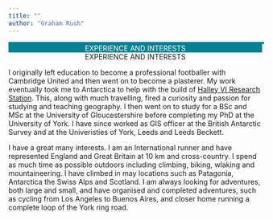 ```yaml
---
title: ""
author: "Graham Rush"
---
```


```{=html} 
<!-- Slideshow container -->
<div class="slideshow-container">

  <!-- Full-width images with number and caption text -->
  <div class="mySlides fade">
  <!-- <div class="numbertext">1 / 3</div> -->
  <img src="../img/ythan-marsh1.jpg" style="width:100%">
  <div class="text"></div>
  </div>
  
  <div class="mySlides fade">
  <!-- <div class="numbertext">2 / 3</div> -->
  <img src="../img/lecture2.jpg" style="width:100%">
  <div class="text"></div>
  </div>
  
  <div class="mySlides fade">
  <!-- <div class="numbertext">3 / 3</div> -->
  <img src="../img/8map.jpg" style="width:100%">
  <div class="text"></div>
  </div>
  
    <div class="mySlides fade">
  <!-- <div class="numbertext">4 / 3</div> -->
  <img src="../img/plane.jpg" style="width:100%">
  <div class="text"></div>
  </div>
  
    <div class="mySlides fade">
  <!-- <div class="numbertext">5 / 3</div> -->
  <img src="../img/paper.jpg" style="width:100%">
  <div class="text"></div>
  </div>
  
    <div class="mySlides fade">
  <!-- <div class="numbertext">6 / 3</div> -->
  <img src="../img/survey.jpg" style="width:100%">
  <div class="text"></div>
  </div>
  
    <div class="mySlides fade">
  <!-- <div class="numbertext">7 / 3</div> -->
  <img src="../img/lecture1.jpg" style="width:100%">
  <div class="text"></div>
  </div>
  
    <div class="mySlides fade">
  <!-- <div class="numbertext">8 / 3</div> -->
  <img src="../img/sun.jpg" style="width:100%">
  <div class="text"></div>
  </div>
  
  <div class="mySlides fade">
  <!-- <div class="numbertext">9 / 3</div> -->
  <img src="../img/os1.jpg" style="width:100%">
  <div class="text"></div>
  </div>
  
  <!-- Next and previous buttons -->
  <!-- <a class="prev" onclick="plusSlides(-1)">&#10094;</a> -->
  <!-- <a class="next" onclick="plusSlides(1)">&#10095;</a> -->
  </div>
  
  <!-- ... Rest of your header content ... -->
  
  <style>
    /* Your CSS styles for the slideshow go here */
    /* Slideshow container */
    .slideshow-container {
      width: 100%; /* Set the desired width for the container. I need this to match the image ratio, as it does now for image 2 */
      <!-- height: 100px; /* Set the desired height for the container */ -->
      overflow: hidden; /* Hide any overflowing content */
      position: relative;
      margin: auto;
      border: 2px solid #068194; /* Add a border around the container */
    }
  
    .image-container img {
    width: 100%; /* Take up the full width of the container */
      height: 100%; /* Take up the full height of the container */
      object-fit: cover; /* Maintain aspect ratio and cover entire container */
      display: block; /* Remove any extra spacing caused by inline display */
  }
  
    /* Hide the images by default */
    .mySlides {
      display: none;
    }
  
    /* Next & previous buttons */
    .prev, .next {
      cursor: pointer;
      position: absolute;
      top: 50%;
      width: auto;
      margin-top: -22px;
      padding: 16px;
      color: white;
      font-weight: bold;
      font-size: 18px;    
      transition: 0.6s ease;
      border-radius: 0 3px 3px 0;
      user-select: none;
    }
  
    /* Caption text */
    .text {
      color: #f2f2f2;
        font-size: 48px;
      padding: 8px 12px;
      position: absolute;
      bottom: 8px;
      width: 100%;
      text-align: center;
    }
  
    /* Text overlay */
    .text-overlay {
      position: absolute;
      top: 0;
      left: 0;
      width: 100%;
      height: 100%;
      display: flex;
      justify-content: center;
      align-items: center;
      color: red; /* Text color */
        z-index: 1; /* Place the text above the image */
    }
  
    /* Number text (1/3 etc) */
    .numbertext {
      color: #f2f2f2;
        font-size: 12px;
      padding: 8px 12px;
      position: absolute;
      top: 0;
    }
  
    /* Fading animation */
    .fade {
      animation-name: fade;
      animation-duration: 30s;
    }
    
    @keyframes fade {
      from {opacity: .8}
      to {opacity: 1}
    }
  </style>
  
  <script>
    // Your JavaScript code for the slideshow goes here
    let slideIndex = 0;
    showSlides();
    
    function showSlides() {
      let i;
      let slides = document.getElementsByClassName("mySlides");
      for (i = 0; i < slides.length; i++) {
        slides[i].style.display = "none";
      }
      slideIndex++;
      if (slideIndex > slides.length) {slideIndex = 1}
      slides[slideIndex-1].style.display = "block";
      setTimeout(showSlides, 5000); // Change image every 2 seconds
    }
  </script>
```

<div class="h1" style="background-color: #068194; color: white; text-align: center; margin-top: 0; ">EXPERIENCE AND INTERESTS</div>
<div class="h1" style="text-align: center; ">EXPERIENCE AND INTERESTS</div>

I originally left education to become a professional footballer with Cambridge United and then went on to become a plasterer. My work eventually took me to Antarctica to help with the build of [Halley VI Research Station](https://www.bas.ac.uk/polar-operations/sites-and-facilities/facility/halley/). This, along with much travelling, fired a curiosity and passion for studying and teaching geography. I then went on to study for a BSc and MSc at the University of Gloucestershire before completing my PhD at the University of York. I have since worked as GIS officer at the British Antarctic Survey and at the Univeristies of York, Leeds and Leeds Beckett.

I have a great many interests. I am an International runner and have represented England and Great Britain at 10 km and cross-country. I spend as much time as possible outdoors including climbing, biking, wlaking and mountaineering. I have climbed in may locations such as Patagonia, Antarctica the Swiss Alps and Scotland. I am always looking for adventures, both large and small, and have organised and completed adventures, such as cycling from Los Angeles to Buenos Aires, and closer home running a complete loop of the York ring road. 
